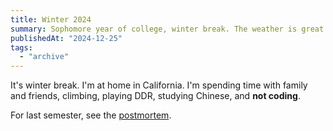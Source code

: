 ```yaml
---
title: Winter 2024
summary: Sophomore year of college, winter break. The weather is great. Updated 12/25/24 from my home in California.
publishedAt: "2024-12-25"
tags:
  - "archive"
---
```


It's winter break. I'm at home in California. I'm spending time with family and friends, climbing, playing DDR, studying Chinese, and **not coding**.

For last semester, see the [postmortem](/fall-2024-postmortem).
